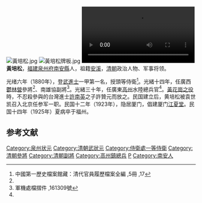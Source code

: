 [[File:黃培松.jpg|thumb]]
[[File:黃培松牌板.jpg|thumb]]
[[File:2020年9月27日_末代武状元黄培松宗祠隐厦门闹市_成连接海内外宗亲纽带.webm|thumb]]
'''黃培松'''，[[福建|福建]][[泉州府|泉州府]][[南安縣|南安縣]]人，祖籍[[安溪|安溪]]，[[清朝|清朝]]政治人物、军事将领。

光绪六年（1880年），登[[武進士|武進士]]一甲第一名，授頭等侍衛<ref name="#1">中國第一歷史檔案館藏：清代官員履歷檔案全編 ,5冊 ,17</ref>。光緒十四年，任廣西[[鬱林營|鬱林營]]參將<ref name="#1"/>、南雄協副將<ref name="#2">軍機處檔摺件 ,161309號</ref>。光緒三十年，任廣東[[高州|高州]]水陸總兵官<ref name="#2"/>。[[黃花崗之役|黃花崗之役]]時，不忍殺參與的台灣進士[[許南英|許南英]]之子許贊元而放之。民国建立后，黄培松被袁世凯召入北京任参军一职。民国十二年（1923年），隐居厦门，倡建厦门[[江夏堂|江夏堂]]。民国十四年（1925年）夏病卒于福州。

==参考文献==
{{reflist}}
{{清朝人物小作品}}
{{光緒六年庚辰科武殿試金榜}}
[[Category:泉州状元|Category:泉州状元]]
[[Category:清朝武狀元|Category:清朝武狀元]]
[[Category:侍衛處一等侍衛|Category:侍衛處一等侍衛]]
[[Category:清朝參將|Category:清朝參將]]
[[Category:清朝副將|Category:清朝副將]]
[[Category:高州鎮總兵|Category:高州鎮總兵]]
[[Category:黃姓|P]]
[[Category:南安人|Category:南安人]]